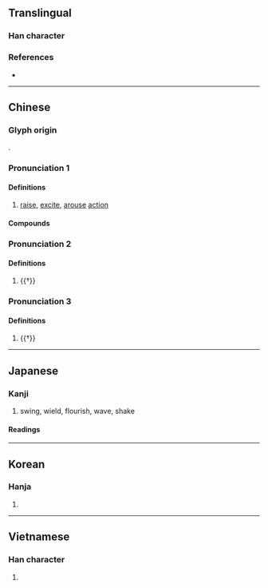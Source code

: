 {{character info/new}}
==Translingual==

===Han character===
{{Han char|rn=64|rad=手|as=07|sn=10|four=51032|canj=QMMV|ids=⿰扌辰}}

===References===
* {{Han ref|kx=0431.280|dkj=12093|dj=0780.340|hdz=31879.010|uh=632F|ud=25391|bh=AEB6|bd=44726}}

----

==Chinese==
{{zh-forms}}

===Glyph origin===
{{Han etym}}
{{Han compound|手|辰|ls=psc|c1=s|c2=p}}.

===Pronunciation 1===
{{zh-pron
|m=zhèn
|c=zan3
|h=pfs=
|md=
|mn=qz,tw,xm,zz:tín/qz,tw,xm,zz:chín
|mn_note=tín - vernacular; chín - literary
|mn-t=zing2/ding2
|mn-t_note=zing2 - literary; ding2 - vernacular (in [[振動]])
|w=
|mc=2
|oc=2,2
|cat=v
}}

====Definitions====
{{zh-hanzi}}

# [[raise]], [[excite]], [[arouse]] [[action]]

====Compounds====
{{zh-der|嚴振|共振|大振|彈冠振衣|偏振光|低迷不振|吸振器|一蹶不振|委靡不振|三振出局|三振|偏振|不振|威振天下|振領提綱|振起|振槁|振揚|振策|振翅高飛|摛翰振藻|振幅|振慴|振鷺充庭|振衰起敝|振玉|振翼|振纓|揚葩振藻|振興|振鷺|振民育德|振奮人心|振振有辭|搖山振岳|振鷺在庭|振臂高呼|振翮|振筆|振旅|振刷|振作|振貧濟乏|振奮|振臂一呼|振窮卹貧|振裘持領|振衣|振盪器|發聾振聵|振落|振警愚頑|振弱除暴|積弱不振|振鱗奮翼|振作有為|振威|振救|振振|振鐸|振拔|振窮恤寡|發蒙振落|發矇振聵|振聾發聵|振古|玉振金聲|玉振|提振|振動|振衣濯足|振筆直書|核磁共振|振盪|振衣提領|欲振乏力|援溺振渴|振臂|聲振林木|萎靡不振|響振|金聲玉振|頹靡不振|食慾不振|重振旗鼓|龍蹙虎振|重振雄風|重振}}

===Pronunciation 2===
{{zh-pron
|m=zhēn
|c=zan1
|mc=1
|oc=1,1
|cat=
}}

====Definitions====
{{zh-hanzi}}

# {{†}} {{zh-only|振振|zhēnzhēn}}

===Pronunciation 3===
{{zh-pron
|m=zhěn
|cat=n
}}

====Definitions====
{{zh-hanzi}}

# {{†}} {{zh-alt-form|袗|[[unlined]] [[garment]]}}

----

==Japanese==

===Kanji===
{{ja-kanji|grade=c|rs=手07}}

# swing, wield, flourish, wave, shake

====Readings====
{{ja-readings
|goon=しん
|kanon=しん
|kun=ふ-る, ふ-る.う, ふ-れる, ふり
}}

----

==Korean==

===Hanja===
{{ko-hanja|hangeul=진|eumhun=|mr=chin|y=cin}}

# {{rfdef|ko|sort=手07}}

----

==Vietnamese==

===Han character===
{{vi-hantu|[[chấn]]|rs=手07}}

# {{rfdef|vi|sort=手07}}